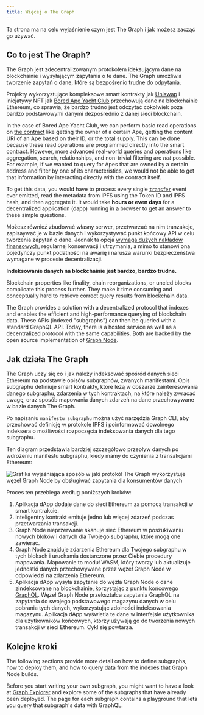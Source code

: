 ```yaml
---
title: Więcej o The Graph
---
```


Ta strona ma na celu wyjaśnienie czym jest The Graph i jak możesz zacząć go używać.

## Co to jest The Graph?

The Graph jest zdecentralizowanym protokołem ideksującym dane na blockchainie i wysyłającym zapytania o te dane. The Graph umożliwia tworzenie zapytań o dane, które są bezpośrenio trudne do odpytania.

Projekty wykorzystujące kompleksowe smart kontrakty jak [Uniswap](https://uniswap.org/) i inicjatywy NFT jak [Bored Ape Yacht Club](https://boredapeyachtclub.com/) przechowują dane na blockchainie Ethereum, co sprawia, że bardzo trudno jest odczytać cokolwiek poza bardzo podstawowymi danymi dezpośrednio z danej sieci blockchain.

In the case of Bored Ape Yacht Club, we can perform basic read operations on [the contract](https://etherscan.io/address/0xbc4ca0eda7647a8ab7c2061c2e118a18a936f13d#code) like getting the owner of a certain Ape, getting the content URI of an Ape based on their ID, or the total supply. This can be done because these read operations are programmed directly into the smart contract. However, more advanced real-world queries and operations like aggregation, search, relationships, and non-trivial filtering are _not_ possible. For example, if we wanted to query for Apes that are owned by a certain address and filter by one of its characteristics, we would not be able to get that information by interacting directly with the contract itself.

To get this data, you would have to process every single [`transfer`](https://etherscan.io/address/0xbc4ca0eda7647a8ab7c2061c2e118a18a936f13d#code#L1746) event ever emitted, read the metadata from IPFS using the Token ID and IPFS hash, and then aggregate it. It would take **hours or even days** for a decentralized application (dapp) running in a browser to get an answer to these simple questions.

Możesz równieź zbudować własny serwer, przetwarzać na nim tranzakcje, zapisaywać je w bazie danych i wykorzystywać punkt końcowy API w celu tworzenia zapytań o dane. Jednak ta opcja [wymaga dużych nakładów finansowych](/network/benefits/), regularnej konserwacji i utrzymania, a mimo to stanowi ona pojedyńczy punkt podatności na awarię i narusza warunki bezpieczeństwa wymagane w procesie decentralizacji.

**Indeksowanie danych na blockchainie jest bardzo, bardzo trudne.**

Blockchain properties like finality, chain reorganizations, or uncled blocks complicate this process further. They make it time consuming and conceptually hard to retrieve correct query results from blockchain data.

The Graph provides a solution with a decentralized protocol that indexes and enables the efficient and high-performance querying of blockchain data. These APIs (indexed "subgraphs") can then be queried with a standard GraphQL API. Today, there is a hosted service as well as a decentralized protocol with the same capabilities. Both are backed by the open source implementation of [Graph Node](https://github.com/graphprotocol/graph-node).

## Jak działa The Graph

The Graph uczy się co i jak należy indeksować spośród danych sieci Ethereum na podstawie opisów subgraphów, zwanych manifestami. Opis subgraphu definiuje smart kontrakty, które leżą w obszarze zainteresowania danego subgraphu, zdarzenia w tych kontraktach, na które należy zwracać uwagę, oraz sposób mapowania danych zdarzeń na dane przechowywane w bazie danych The Graph.

Po napisaniu `manifestu subgraphu` można użyć narzędzia Graph CLI, aby przechować definicję w protokole IPFS i poinformować dowolnego indeksera o możliwości rozpoczęcia indeksowania danych dla tego subgraphu.

Ten diagram przedstawia bardziej szczegółowo przepływ danych po wdrożeniu manifestu subgraphu, kiedy mamy do czynienia z transakcjami Ethereum:

![Grafika wyjaśniająca sposób w jaki protokół The Graph wykorzystuje węzeł Graph Node by obsługiwać zapytania dla konsumentów danych](/img/graph-dataflow.png)

Proces ten przebiega według poniższych kroków:

1. Aplikacja dApp dodaje dane do sieci Ethereum za pomocą transakcji w smart kontrakcie.
2. Inteligentny kontrakt emituje jedno lub więcej zdarzeń podczas przetwarzania transakcji.
3. Graph Node nieprzerwanie skanuje sieć Ethereum w poszukiwaniu nowych bloków i danych dla Twojego subgraphu, które mogą one zawierać.
4. Graph Node znajduje zdarzenia Ethereum dla Twojego subgraphu w tych blokach i uruchamia dostarczone przez Ciebie procedury mapowania. Mapowanie to moduł WASM, który tworzy lub aktualizuje jednostki danych przechowywane przez węzeł Graph Node w odpowiedzi na zdarzenia Ethereum.
5. Aplikacja dApp wysyła zapytanie do węzła Graph Node o dane zindeksowane na blockchainie, korzystając z [punktu końcowego GraphQL](https://graphql.org/learn/). Węzeł Graph Node przekształca zapytania GraphQL na zapytania do swojego podstawowego magazynu danych w celu pobrania tych danych, wykorzystując zdolności indeksowania magazynu. Aplikacja dApp wyświetla te dane w interfejsie użytkownika dla użytkowników końcowych, którzy używają go do tworzenia nowych transakcji w sieci Ethereum. Cykl się powtarza.

## Kolejne kroki

The following sections provide more detail on how to define subgraphs, how to deploy them, and how to query data from the indexes that Graph Node builds.

Before you start writing your own subgraph, you might want to have a look at [Graph Explorer](https://thegraph.com/explorer) and explore some of the subgraphs that have already been deployed. The page for each subgraph contains a playground that lets you query that subgraph's data with GraphQL.
